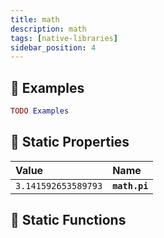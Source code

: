```yaml
---
title: math
description: math
tags: [native-libraries]
sidebar_position: 4
---
```


<HeaderDeclaration type="UtilityClass" name="math" />


## 🎒 Examples

```lua
TODO Examples
```


## 🗼 Static Properties

| **Value** | **Name** |
| :--- | :--- |
| `3.141592653589793` | **`math.pi`** |


## 🗿 Static Functions

<StaticFunctionsDeclaration type="UtilityClass" name="math" />